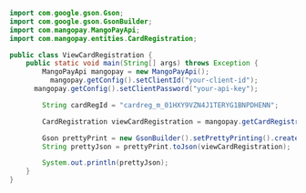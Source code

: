  
```java Java 
import com.google.gson.Gson;
import com.google.gson.GsonBuilder;
import com.mangopay.MangoPayApi;
import com.mangopay.entities.CardRegistration;

public class ViewCardRegistration {
    public static void main(String[] args) throws Exception {
        MangoPayApi mangopay = new MangoPayApi();
    	  mangopay.getConfig().setClientId("your-client-id");
   	  mangopay.getConfig().setClientPassword("your-api-key");

        String cardRegId = "cardreg_m_01HXY9VZN4J1TERYG1BNPDHENN";

        CardRegistration viewCardRegistration = mangopay.getCardRegistrationApi().get(cardRegId);

        Gson prettyPrint = new GsonBuilder().setPrettyPrinting().create();
        String prettyJson = prettyPrint.toJson(viewCardRegistration);

        System.out.println(prettyJson);
    }
}
```